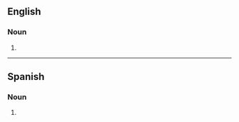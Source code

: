 {{also|Bestsellers|best-sellers}}
==English==

===Noun===
{{head|en|noun plural form}}

# {{plural of|bestseller|lang=en}}

----

==Spanish==

===Noun===
{{head|es|noun form}}

# {{plural of|bestseller|lang=es}}